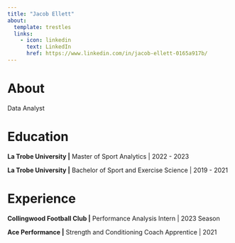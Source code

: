 ```yaml
---
title: "Jacob Ellett"
about: 
  template: trestles
  links: 
    - icon: linkedin
      text: LinkedIn
      href: https://www.linkedin.com/in/jacob-ellett-0165a917b/ 
---
```


# About

Data Analyst

# Education 

**La Trobe University \|** Master of Sport Analytics \| 2022 - 2023

**La Trobe University \|** Bachelor of Sport and Exercise Science \| 2019 - 2021

# Experience 

**Collingwood Football Club \|** Performance Analysis Intern \| 2023 Season

**Ace Performance \|** Strength and Conditioning Coach Apprentice \| 2021
